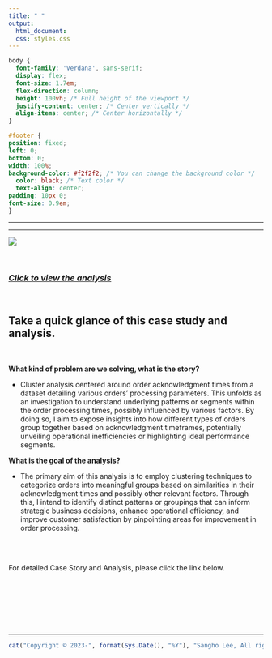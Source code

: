 ```yaml
---
title: " "
output:
  html_document:
  css: styles.css
---
```


```css
body {
  font-family: 'Verdana', sans-serif;
  display: flex;
  font-size: 1.7em;
  flex-direction: column;
  height: 100vh; /* Full height of the viewport */
  justify-content: center; /* Center vertically */
  align-items: center; /* Center horizontally */
}

#footer {
position: fixed;
left: 0;
bottom: 0;
width: 100%;
background-color: #f2f2f2; /* You can change the background color */
  color: black; /* Text color */
  text-align: center;
padding: 10px 0;
font-size: 0.9em;
}


```

------------------------------------------------------------------------

------------------------------------------------------------------------

![](Photo/supply_chain_analytics_late_order_ack_clustering.png)

<br>

### [*Click to view the analysis*](https://business-analytics-slee.shinyapps.io/supply_chain_analysis_late_order_ack/)

<br>

## **Take a quick glance of this case study and analysis.**

<br>

**What kind of problem are we solving, what is the story?** <br>

-   Cluster analysis centered around order acknowledgment times from a dataset detailing various orders' processing parameters. This unfolds as an investigation to understand underlying patterns or segments within the order processing times, possibly influenced by various factors. By doing so, I aim to expose insights into how different types of orders group together based on acknowledgment timeframes, potentially unveiling operational inefficiencies or highlighting ideal performance segments. <br>

**What is the goal of the analysis?** <br>

-   The primary aim of this analysis is to employ clustering techniques to categorize orders into meaningful groups based on similarities in their acknowledgment times and possibly other relevant factors. Through this, I intend to identify distinct patterns or groupings that can inform strategic business decisions, enhance operational efficiency, and improve customer satisfaction by pinpointing areas for improvement in order processing.

<br><br>

For detailed Case Story and Analysis, please click the link below. <br><br><br><br>


## <br>

------------------------------------------------------------------------

::: {#footer}
```r
cat("Copyright © 2023-", format(Sys.Date(), "%Y"), "Sangho Lee, All rights reserved.")
```
:::

